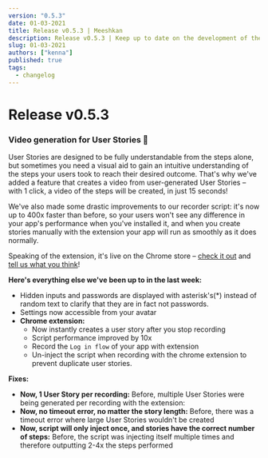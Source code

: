 ```yaml
---
version: "0.5.3"
date: 01-03-2021
title: Release v0.5.3 | Meeshkan
description: Release v0.5.3 | Keep up to date on the development of the Meeshkan product.
slug: 01-03-2021
authors: ["kenna"]
published: true
tags:
  - changelog
---
```


# Release v0.5.3

### Video generation for User Stories 🎥

User Stories are designed to be fully understandable from the steps alone, but sometimes you need a visual aid to gain an intuitive understanding of the steps your users took to reach their desired outcome. That's why we've added a feature that creates a video from user-generated User Stories – with 1 click, a video of the steps will be created, in just 15 seconds!

We've also made some drastic improvements to our recorder script: it's now up to 400x faster than before, so your users won't see any difference in your app's performance when you've installed it, and when you create stories manually with the extension your app will run as smoothly as it does normally.

Speaking of the extension, it's live on the Chrome store – [check it out](https://chrome.google.com/webstore/detail/meeshkan-recorder/cfjdddhjecoeahjkmegbkakfpppflmgo?hl=en) and [tell us what you think](mailto:contact@meeshkan.com)!

**Here's everything else we've been up to in the last week:**

- Hidden inputs and passwords are displayed with asterisk's(\*) instead of random text to clarify that they are in fact not passwords.
- Settings now accessible from your avatar
- **Chrome extension:**
  - Now instantly creates a user story after you stop recording
  - Script performance improved by 10x
  - Record the `Log in flow` of your app with extension
  - Un-inject the script when recording with the chrome extension to prevent duplicate user stories.

**Fixes:**

- **Now, 1 User Story per recording:** Before, multiple User Stories were being generated per recording with the extension:
- **Now, no timeout error, no matter the story length:** Before, there was a timeout error where large User Stories wouldn't be created
- **Now, script will only inject once, and stories have the correct number of steps:** Before, the script was injecting itself multiple times and therefore outputting 2-4x the steps performed
